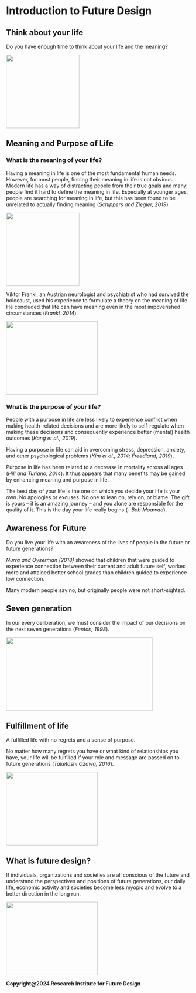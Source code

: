 # Introduction to Future Design

## Think about your life

Do you have enough time to think about your life and the meaning?

![](figures/L1/L1_1.png){fig-align="center" width="200" height="200"}

## Meaning and Purpose of Life

### What is the meaning of your life?

Having a meaning in life is one of the most fundamental human needs. However, for most people, finding their meaning in life is not obvious. Modern life has a way of distracting people from their true goals and many people find it hard to define the meaning in life. Especially at younger ages, people are searching for meaning in life, but this has been found to be unrelated to actually finding meaning (*Schippers and Ziegler, 2019*).

![](figures/L1/L1_2.jpg){fig-align="center" width="200" height="200"}

Viktor Frankl, an Austrian neurologist and psychiatrist who had survived the holocaust, used his experience to formulate a theory on the meaning of life. He concluded that life can have meaning even in the most impoverished circumstances (*Frankl, 2014*).

![](figures/L1/L1_3.jpg){fig-align="center" width="250" height="200"}

### What is the purpose of your life?

People with a purpose in life are less likely to experience conflict when making health-related decisions and are more likely to self-regulate when making these decisions and consequently experience better (mental) health outcomes (*Kang et al., 2019*).

Having a purpose in life can aid in overcoming stress, depression, anxiety, and other psychological problems (*Kim et al., 2014; Freedland, 2019*).

Purpose in life has been related to a decrease in mortality across all ages (*Hill and Turiano, 2014*). It thus appears that many benefits may be gained by enhancing meaning and purpose in life.

The best day of your life is the one on which you decide your life is your own. No apologies or excuses. No one to lean on, rely on, or blame. The gift is yours -- it is an amazing journey -- and you alone are responsible for the quality of it. This is the day your life really begins (- *Bob Moawad*).

## Awareness for Future

Do you live your life with an awareness of the lives of people in the future or future generations?

*Nurra and Oyserman (2018)* showed that children that were guided to experience connection between their current and adult future self, worked more and attained better school grades than children guided to experience low connection.

Many modern people say no, but originally people were not short-sighted.

## Seven generation

In our every deliberation, we must consider the impact of our decisions on the next seven generations (*Fenton, 1998*).

![](figures/L1/L1_4.png){fig-align="center" width="400" height="200"}

## Fulfillment of life

A fulfilled life with no regrets and a sense of purpose.

No matter how many regrets you have or what kind of relationships you have, your life will be fulfilled if your role and message are passed on to future generations (*Taketoshi Ozawa, 2016*).

![](figures/L1/L1_5.png){fig-align="center" width="250" height="200"}

## What is future design?

If individuals, organizations and societies are all conscious of the future and understand the perspectives and positions of future generations, our daily life, economic activity and societies become less myopic and evolve to a better direction in the long run.

![](figures/L1/L1_6.png){fig-align="center" width="250" height="200"}

**Copyright\@2024 Research Institute for Future Design**
